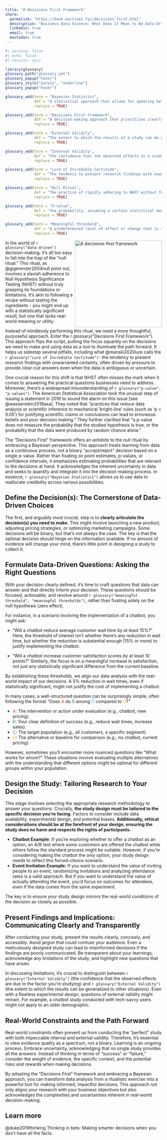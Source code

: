 ```yaml
---
title: "A Decisions First Framework"
share:
  permalink: "https://book.martinez.fyi/decisions_first.html"
  description: "Business Data Science: What Does it Mean to Be Data-Driven?"
  linkedin: true
  email: true
  mastodon: true
---
```

```r
#| warning: false
#| echo: false
#| results: asis

library(glossary)
glossary_path("glossary.yml")
glossary_popup("hover")
glossary_style("purple", "underline")
glossary_popup("hover")

glossary_add(term = "Bayesian Statistics",
             def = "A statistical approach that allows for updating beliefs or probabilities based on new evidence, rather than relying on fixed hypotheses.",
             replace = TRUE)

glossary_add(term = "Decisions First Framework",
             def = "A decision-making approach that prioritizes clearly defining the decision to be made before gathering and analyzing data.",
             replace = TRUE)

glossary_add(term = "External Validity",
             def = "The extent to which the results of a study can be generalized to other populations, settings, or situations.",
             replace = TRUE)

glossary_add(term = "Internal Validity",
             def = "The confidence that the observed effects in a study are truly caused by the factor being studied, rather than other confounding variables.",
             replace = TRUE)

glossary_add(term = "Lure of Incredible Certitude",
             def = "The tendency to present research findings with unwarranted certainty, often driven by pressure to provide clear-cut answers.",
             replace = TRUE)

glossary_add(term = "Null Ritual",
             def = "The practice of rigidly adhering to NHST without fully understanding its assumptions or limitations.",
             replace = TRUE)

glossary_add(term = "P-value",
             def = 'the probability, assuming a certain statistical model, that a statistical summary of the data (such as the sample mean difference between two groups) would be equal to or more extreme than its observed value. While a P-value indicates how "incompatible" the data are with a specified statistical model, it does not measure the probability that the hypothesis under study is true nor does it measure the probability that the data were produced by random chance alone.',
             replace = TRUE)

glossary_add(term = "Meaningful threshold",
             def = "A predetermined level of effect or change that is considered meaningful for decision-making purposes.",
             replace = TRUE)

```

<img src="img/decisions_first.jpg" align="right" height="280" alt="A decisions-first framework"/>

In the world of `r glossary("data-driven")` decision-making, it's all too easy to
fall into the trap of the "null ritual." This ritual, as @gigerenzer2004null
point out, involves a slavish adherence to Null Hypothesis Significance Testing
(NHST) without truly grasping its foundations or limitations. It's akin to
following a recipe without tasting the ingredients - you might end up with a
statistically significant result, but one that lacks real-world meaning or
utility.

Instead of mindlessly performing this ritual, we need a more thoughtful,
purposeful approach. Enter the r glossary("Decisions First Framework"). This
approach flips the script, putting the focus squarely on the decisions we need
to make and using data as a tool to illuminate the path forward. It helps us
sidestep several pitfalls, including what @manski2020lure calls the 
`r glossary("Lure of Incredible Certitude")`- the tendency to present research
findings with unwarranted certainty, often driven by pressure to provide
clear-cut answers even when the data is ambiguous or uncertain.

One crucial reason for this shift is that NHST often misses the mark when it
comes to answering the practical questions businesses need to address. Moreover,
there's a widespread misunderstanding of `r glossary("p-value", "p-values")`.
The American Statistical Association took the unusual step of issuing a
statement in 2016 to sound the alarm on this issue [see @wasserstein2016asa].
They noted that "practices that reduce data analysis or scientific inference to
mechanical 'bright-line' rules (such as 'p \< 0.05') for justifying scientific
claims or conclusions can lead to erroneous beliefs and poor decision making."
They further clarified that "a p-value does not measure the probability that the
studied hypothesis is true, or the probability that the data were produced by
random chance alone."

The "Decisions First" framework offers an antidote to the null ritual by
embracing a Bayesian perspective. This approach treats learning from data as a
continuous process, not a binary "accept/reject" decision based on a single
p-value. Rather than fixating on point estimates, p-values, or confidence
intervals, it emphasizes estimating probabilities that are relevant to the
decisions at hand. It acknowledges the inherent uncertainty in data and seeks to
quantify and integrate it into the decision-making process. In essence,
`r glossary("Bayesian Statistics")` allows us to use data to reallocate
credibility across various possibilities.


## Define the Decision(s): The Cornerstone of Data-Driven Choices

The first, and arguably most crucial, step is to **clearly articulate the
decision(s) you need to make**. This might involve launching a new product,
adjusting pricing strategies, or optimizing marketing campaigns. Some decisions
will be binary, but that's not always the case. The key is that the optimal
decision should hinge on the information available. If no amount of evidence
will change your mind, there's little point in designing a study to collect it.

## Formulate Data-Driven Questions: Asking the Right Questions

With your decision clearly defined, it's time to craft questions that data can
answer and that directly inform your decision. These questions should be
focused, actionable, and revolve around
`r glossary("meaningful threshold", "meaningful thresholds")`, rather than
fixating solely on the null hypothesis (zero effect).

For instance, in a scenario involving the implementation of a chatbot, you might
ask:

  + "Will a chatbot reduce average customer wait time by at least 15%?" Here,
    the threshold of interest isn't whether there's any reduction in wait time,
    but whether the reduction is substantial enough (15% or more) to justify
    implementing the chatbot.

  + "Will a chatbot increase customer satisfaction scores by at least 10
    points?" Similarly, the focus is on a meaningful increase in satisfaction,
    not just any statistically significant difference from the current baseline.

By establishing these thresholds, we align our data analysis with the real-world
impact of our decisions. A 5% reduction in wait times, even if statistically
significant, might not justify the cost of implementing a chatbot.

In many cases, a well-structured question can be surprisingly simple, often
following the format "Does <span style="color:#EA4335;">A</span> do
<span style="color:#34A853;">B</span> among
<span style="color:#4285F4;">C</span> compared to
<span style="color:#FBBC04;">D</span>?"

  - <span style="color:#EA4335;">A</span>: The intervention or action under
    evaluation (e.g., chatbot, new pricing).
  - <span style="color:#34A853;">B</span>: Your clear definition of success
    (e.g., reduce wait times, increase sales).
  - <span style="color:#4285F4;">C</span>: The target population (e.g., all
    customers, a specific segment).
  - <span style="color:#FBBC04;">D</span>: The alternative or baseline for
    comparison (e.g., no chatbot, current pricing).

However, sometimes you'll encounter more nuanced questions like "What works for
whom?" These situations involve evaluating multiple alternatives with the
understanding that different options might be optimal for different groups
within your population.


## Design the Study: Tailoring Research to Your Decision  

This stage involves selecting the appropriate research methodology to answer
your questions. Crucially, **the study design must be tailored to the specific
decision you're facing.** Factors to consider include data availability,
experimental design, and potential biases. **Additionally, ethical
considerations should be at the forefront of your design, ensuring the study
does no harm and respects the rights of participants.**

  - **Chatbot Example:** If you're exploring whether to offer a chatbot as an
    option, an A/B test where some customers are offered the chatbot while
    others follow the standard process might be suitable. However, if you're
    considering making the chatbot the only option, your study design needs to
    reflect this forced-choice scenario.
  - **Event Invitation Example:** If you want to understand the value of
    inviting people to an event, randomizing invitations and analyzing
    attendance rates is a valid approach. But if you want to understand the
    value of actually attending the event, you'd focus on outcomes for
    attendees, even if the data comes from the same experiment.

The key is to ensure your study design mirrors the real-world conditions of the
decision as closely as possible.


## Present Findings and Implications: Communicating Clearly and Transparently

After conducting your study, present the results clearly, concisely, and
accessibly. Avoid jargon that could confuse your audience. Even a meticulously
designed study can lead to misinformed decisions if the findings are poorly
communicated. Be transparent about your learnings, acknowledge any limitations
of the study, and highlight new questions that have arisen.

In discussing limitations, it's crucial to distinguish between
`r glossary("Internal Validity")` (the confidence that the observed effects 
are due to the factor you're studying) and `r glossary("External Validity")`
(the extent to which the results can be generalized to other situations).
Even with a flawless experimental design, questions of external validity might
remain. For example, a chatbot study conducted with tech-savvy users might
not apply to an older demographic.

## Real-World Constraints and the Path Forward

Real-world constraints often prevent us from conducting the "perfect" study with
both impeccable internal and external validity. Therefore, it's essential to
view evidence quality as a spectrum, not a binary. Learning is an ongoing
process. Embrace uncertainty, acknowledging that no single study provides all
the answers. Instead of thinking in terms of "success" or "failure," consider
the weight of evidence, the specific context, and the potential risks and
rewards when making decisions.

By adopting the "Decisions First" framework and embracing a Bayesian approach,
you can transform data analysis from a ritualistic exercise into a powerful tool
for making informed, impactful decisions. This approach not only aligns your
research with your business objectives but also acknowledges the complexities
and uncertainties inherent in real-world decision-making.


::: {.callout-tip}
## Learn more
@duke2019thinking Thinking in bets: Making smarter decisions when you don't have
all the facts.
::: 
